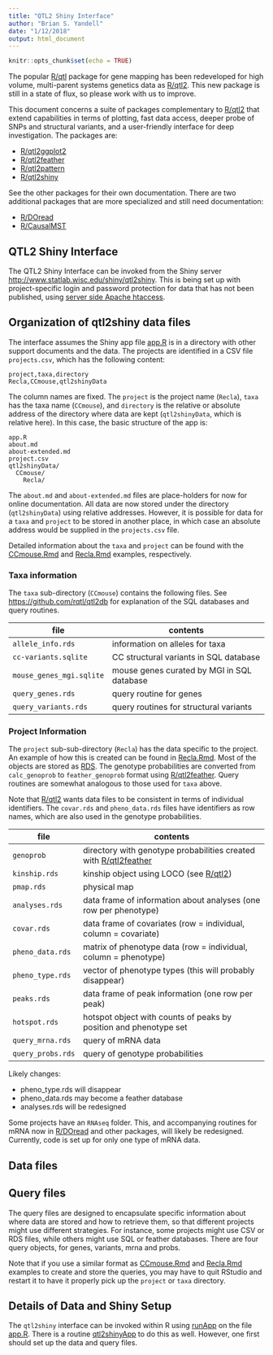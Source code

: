 ```yaml
---
title: "QTL2 Shiny Interface"
author: "Brian S. Yandell"
date: "1/12/2018"
output: html_document
---
```


```r
knitr::opts_chunk$set(echo = TRUE)
```

The popular [R/qtl](http://www.rqtl.org) package for gene mapping has been redeveloped for high volume, multi-parent systems genetics data as [R/qtl2](http://www.rqtl.org/qtl2). This new package is still in a state of flux, so please work with us to improve.

This document concerns a suite of packages complementary to [R/qtl2](http://www.rqtl.org/qtl2) that extend capabilities in terms of plotting, fast data access, deeper probe of SNPs and structural variants, and a user-friendly interface for deep investigation. The packages are:

- [R/qtl2ggplot2](https://github.com/byandell/qtl2ggplot2)
- [R/qtl2feather](https://github.com/byandell/qtl2feather)
- [R/qtl2pattern](https://github.com/byandell/qtl2pattern)
- [R/qtl2shiny](https://github.com/byandell/qtl2shiny)

See the other packages for their own documentation. 
There are two additional packages that are more specialized and still need documentation:

- [R/DOread](https://github.com/byandell/DOread)
- [R/CausalMST](https://github.com/byandell/CausalMST)

## QTL2 Shiny Interface

The QTL2 Shiny Interface can be invoked from the Shiny server
<http://www.statlab.wisc.edu/shiny/qtl2shiny>. This is being set up
with project-specific login and password protection for data that has not been published, using [server side Apache htaccess](https://httpd.apache.org/docs/current/howto/ssi.html).

## Organization of qtl2shiny data files

The interface assumes the Shiny app file [app.R](https://github.com/byandell/qtl2shiny/blob/master/inst/qtl2shiny/app.R) is in a directory with other support documents and the data. The projects are identified in a CSV file `projects.csv`, which has the following content:

```
project,taxa,directory
Recla,CCmouse,qtl2shinyData
```

The column names are fixed. The `project` is the project name (`Recla`), `taxa` has the taxa name (`CCmouse`), and `directory` is the relative or absolute address of the directory where data are kept (`qtl2shinyData`, which is relative here). In this case, the basic structure of the app is:

```
app.R
about.md
about-extended.md
project.csv
qtl2shinyData/
  CCmouse/
    Recla/
```

The `about.md` and `about-extended.md` files are place-holders for now for online documentation. All data are now stored under the directory (`qtl2shinyData`) using relative addresses. However, it is possible for data for a `taxa` and `project` to be stored in another place, in which case an absolute address would be supplied in the `projects.csv` file.

Detailed information about the `taxa` and `project` can be found with the [CCmouse.Rmd](https://github.com/byandell/qtl2shiny/blob/master/inst/doc/CCmouse.Rmd) and [Recla.Rmd](https://github.com/byandell/qtl2shiny/blob/master/inst/doc/Recla.Rmd) examples, respectively.

### Taxa information

The `taxa` sub-directory (`CCmouse`) contains the following files. See <https://github.com/rqtl/qtl2db>
for explanation of the SQL databases and query routines.

file | contents
-----|---------
`allele_info.rds` | information on alleles for taxa
`cc-variants.sqlite` | CC structural variants in SQL database
`mouse_genes_mgi.sqlite` | mouse genes curated by MGI in SQL database
`query_genes.rds` | query routine for genes
`query_variants.rds` | query routines for structural variants

### Project Information

The `project` sub-sub-directory (`Recla`) has the data specific to the project. An example of how this is created can be found in [Recla.Rmd](https://github.com/byandell/qtl2shiny/blob/master/inst/doc/Recla.Rmd).
Most of the objects are stored as [RDS](https://www.rdocumentation.org/packages/base/versions/3.4.3/topics/readRDS).
The genotype probabilities are converted from `calc_genoprob` to `feather_genoprob` format using [R/qtl2feather](https://github.com/byandell/qtl2feather).
Query routines are somewhat analogous to those used for `taxa` above.

Note that [R/qtl2](http://www.rqtl.org/qtl2) wants data files to be consistent in terms of individual identifiers. The `covar.rds` and `pheno_data.rds` files have identifiers as row names, which are also used in the genotype probabilities.

file | contents
-----|------------------------------------------------
`genoprob` | directory with genotype probabilities created with [R/qtl2feather](https://github.com/byandell/qtl2feather)
`kinship.rds` | kinship object using LOCO (see [R/qtl2](http://kbroman.org/qtl2/assets/vignettes/user_guide.html#calculating_a_kinship_matrix))
`pmap.rds` | physical map
`analyses.rds` | data frame of information about analyses (one row per phenotype)
`covar.rds` | data frame of covariates (row = individual, column = covariate)
`pheno_data.rds` | matrix of phenotype data (row = individual, column = phenotype)
`pheno_type.rds` | vector of phenotype types (this will probably disappear)
`peaks.rds` | data frame of peak information (one row per peak)
`hotspot.rds` | hotspot object with counts of peaks by position and phenotype set
`query_mrna.rds` | query of mRNA data
`query_probs.rds` | query of genotype probabilities

Likely changes:

- pheno_type.rds will disappear
- pheno_data.rds may become a feather database
- analyses.rds will be redesigned

Some projects have an `RNAseq` folder. This, and accompanying routines for mRNA now in [R/DOread](https://github.com/byandell/DOread) and other packages, will likely be redesigned. Currently, code is set up for only one type of mRNA data.

## Data files


## Query files

The query files are designed to encapsulate specific information about where data are stored and how to retrieve them, so that different projects might use different strategies. For instance, some projects might use CSV or RDS files, while others might use SQL or feather databases. There are four query objects, for genes, variants, mrna and probs.

Note that if you use a similar format as [CCmouse.Rmd](https://github.com/byandell/qtl2shiny/blob/master/inst/doc/CCmouse.Rmd) and [Recla.Rmd](https://github.com/byandell/qtl2shiny/blob/master/inst/doc/Recla.Rmd) examples
to create and store the queries, you may have to quit RStudio and restart it to have it properly pick up the `project` or `taxa` directory.

## Details of Data and Shiny Setup

The `qtl2shiny` interface can be invoked within R using [runApp](https://shiny.rstudio.com/reference/shiny/latest/runApp.html) on the file
[app.R](https://github.com/byandell/qtl2shiny/blob/master/inst/qtl2shiny/app.R). There is a routine [qtl2shinyApp](https://github.com/byandell/qtl2shiny/blob/master/R/qtl2shinyApp.R) to do this as well. However, one first should set up the data and query files.